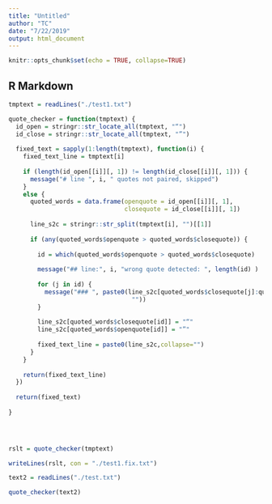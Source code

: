 ```yaml
---
title: "Untitled"
author: "TC"
date: "7/22/2019"
output: html_document
---
```


```r
knitr::opts_chunk$set(echo = TRUE, collapse=TRUE)
```

## R Markdown


```r
tmptext = readLines("./test1.txt")
```


```r

quote_checker = function(tmptext) {
  id_open = stringr::str_locate_all(tmptext, "“")
  id_close = stringr::str_locate_all(tmptext, "”")
  
  fixed_text = sapply(1:length(tmptext), function(i) {
    fixed_text_line = tmptext[i]
    
    if (length(id_open[[i]][, 1]) != length(id_close[[i]][, 1])) {
      message("# line ", i, " quotes not paired, skipped")
    }
    else {
      quoted_words = data.frame(openquote = id_open[[i]][, 1],
                                closequote = id_close[[i]][, 1])
      
      line_s2c = stringr::str_split(tmptext[i], "")[[1]]
      
      if (any(quoted_words$openquote > quoted_words$closequote)) {
        
        id = which(quoted_words$openquote > quoted_words$closequote)
        
        message("## line:", i, "wrong quote detected: ", length(id) )
        
        for (j in id) {
          message("### ", paste0(line_s2c[quoted_words$closequote[j]:quoted_words$openquote[j]], collapse =
                                  ""))
        }
        
        line_s2c[quoted_words$closequote[id]] = "“"
        line_s2c[quoted_words$openquote[id]] = "”"
        
        fixed_text_line = paste0(line_s2c,collapse="")
      }
    }
    
    return(fixed_text_line)
  })
  
  return(fixed_text)
  
}

  



```

```r
rslt = quote_checker(tmptext)

writeLines(rslt, con = "./test1.fix.txt")
```

```r
text2 = readLines("./test.txt")


```


```r
quote_checker(text2)
```

